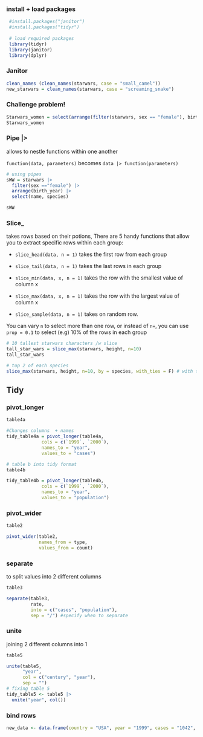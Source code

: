 ### install + load packages

```r
 #install.packages("janitor")
 #install.packages("tidyr")
 
 # load required packages
 library(tidyr)
 library(janitor)
 library(dplyr)

```

### Janitor

```r
clean_names (clean_names(starwars, case = "small_camel")) 
new_starwars = clean_names(starwars, case = "screaming_snake")

```

### Challenge problem!

```r
Starwars_women = select(arrange(filter(starwars, sex == "female"), birth_year), name, species)
Starwars_women
```

### Pipe \|\>

allows to nestle functions within one another

`function(data, parameters)` becomes `data |> function(parameters)`

```r
# using pipes 
sWW = starwars |> 
  filter(sex =="female") |>
  arrange(birth_year) |> 
  select(name, species)

sWW
```

### Slice\_

takes rows based on their potions, There are 5 handy functions that allow you to extract specific rows within each group:

-   `slice_head(data, n = 1)` takes the first row from each group

-   `slice_tail(data, n = 1)` takes the last rows in each group

-   `slice_min(data, x, n = 1)` takes the row with the smallest value of column x

-   `slice_max(data, x, n = 1)` takes the row with the largest value of column x

-   `slice_sample(data, n = 1)` takes on random row.

You can vary `n` to select more than one row, or instead of `n=`, you can use `prop = 0.1` to select (e.g) 10% of the rows in each group

```r
# 10 tallest starwars characters /w slice 
tall_star_wars = slice_max(starwars, height, n=10)
tall_star_wars

# top 2 of each species 
slice_max(starwars, height, n=10, by = species, with_ties = F) # with ties elimnates ties
```

## Tidy

### pivot_longer

```r
table4a

#Changes columns  + names
tidy_table4a = pivot_longer(table4a, 
             cols = c(`1999`, `2000`),
             names_to = "year",
             values_to = "cases")
```

```r
# table b into tidy format 
table4b

tidy_table4b = pivot_longer(table4b,
             cols = c(`1999`, `2000`),
             names_to = "year",
             values_to = "population")
```

### pivot_wider

```r
table2

pivot_wider(table2,
            names_from = type,
            values_from = count)
```

### separate

to split values into 2 different columns

```r
table3

separate(table3, 
         rate,
         into = c("cases", "population"),
         sep = "/") #specify when to separate
```

### unite

joining 2 different columns into 1

```r
table5

unite(table5,
      "year",
      col = c("century", "year"),
      sep = "")
# fixing table 5 
tidy_table5 <- table5 |>
  unite("year", col())
```

### bind rows

```r
new_data <- data.frame(country = "USA", year = "1999", cases = "1042", population = "200000000")
```
